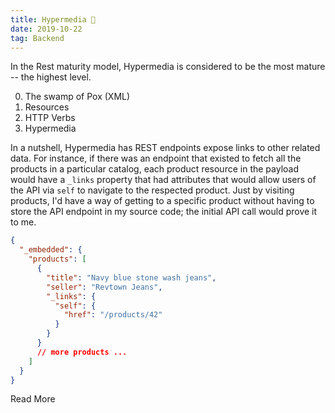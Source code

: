 ```yaml
---
title: Hypermedia 🤔
date: 2019-10-22
tag: Backend
---
```



In the Rest maturity model, Hypermedia is considered to be the most mature -- the highest level.

0. The swamp of Pox (XML)
1. Resources
1. HTTP Verbs
1. Hypermedia

In a nutshell, Hypermedia has REST endpoints expose links to other related data.
For instance, if there was an endpoint that existed to fetch all the products in a particular catalog,
each product resource in the payload would have a `_links` property that had attributes that would allow users of the API
via `self` to navigate to the respected product. Just by visiting products, I'd have a way of getting to a specific product
without having to store the API endpoint in my source code; the initial API call would prove it to me.

```json
{
  "_embedded": {
    "products": [
      {
        "title": "Navy blue stone wash jeans",
        "seller": "Revtown Jeans",
        "_links": {
          "self": {
            "href": "/products/42"
          }
        }
      }
      // more products ...
    ]
  }
}
```

<TextLink href="https://reflectoring.io/rest-hypermedia/">Read More</TextLink>
